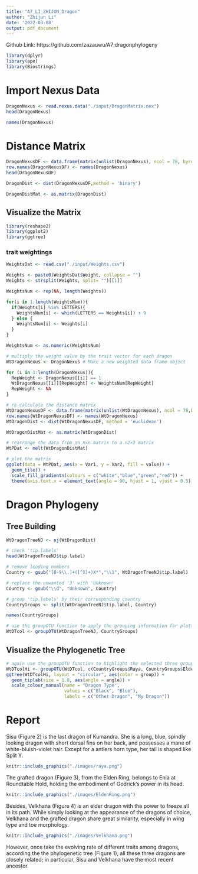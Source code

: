 ```yaml
---
title: "A7_LI_ZHIJUN_Dragon"
author: "Zhijun Li"
date: '2022-03-08'
output: pdf_document
---
```

Github Link: https://github.com/zazauwu/A7_dragonphylogeny

```r
library(dplyr)
library(ape)
library(Biostrings)
```

# Import Nexus Data
```r
DragonNexus <- read.nexus.data("./input/DragonMatrix.nex")
head(DragonNexus)
```
```r
names(DragonNexus)
```

# Distance Matrix
```r
DragonNexusDF <- data.frame(matrix(unlist(DragonNexus), ncol = 78, byrow = T))
row.names(DragonNexusDF) <- names(DragonNexus)
head(DragonNexusDF)
```
```r
DragonDist <- dist(DragonNexusDF,method = 'binary')
```
```r
DragonDistMat <- as.matrix(DragonDist)
```

## Visualize the Matrix
```r
library(reshape2)
library(ggplot2)
library(ggtree)
```

### trait weightings
```r
WeightsDat <- read.csv("./input/Weights.csv")
```

```r
Weights <- paste0(WeightsDat$Weight, collapse = "")
Weights <- strsplit(Weights, split= "")[[1]]
```

```r
WeightsNum <- rep(NA, length(Weights))

for(i in 1:length(WeightsNum)){
  if(Weights[i] %in% LETTERS){
    WeightsNum[i] <- which(LETTERS == Weights[i]) + 9
  } else {
    WeightsNum[i] <- Weights[i]
  }
}

WeightsNum <- as.numeric(WeightsNum)
```

```r
# multiply the weight value by the trait vector for each dragon
WtDragonNexus <- DragonNexus # Make a new weighted data frame object

for (i in 1:length(DragonNexus)){
  RepWeight <- DragonNexus[[i]] == 1
  WtDragonNexus[[i]][RepWeight] <- WeightsNum[RepWeight]
  RepWeight <- NA
}
```

```r
# re-calculate the distance matrix
WtDragonNexusDF <- data.frame(matrix(unlist(WtDragonNexus), ncol = 78,byrow = T))
row.names(WtDragonNexusDF) <- names(WtDragonNexus)
WtDragonDist <- dist(WtDragonNexusDF, method = 'euclidean')
```

```r
WtDragonDistMat <- as.matrix(WtDragonDist)
```

```r
# rearrange the data from an n×n matrix to a n2×3 matrix
WtPDat <- melt(WtDragonDistMat)

# plot the matrix
ggplot(data = WtPDat, aes(x = Var1, y = Var2, fill = value)) + 
  geom_tile() + 
  scale_fill_gradientn(colours = c("white","blue","green","red")) +
  theme(axis.text.x = element_text(angle = 90, hjust = 1, vjust = 0.5))
```

# Dragon Phylogeny
## Tree Building
```r
WtDragonTreeNJ <- nj(WtDragonDist)
```

```r
# check 'tip.labels'
head(WtDragonTreeNJ$tip.label)
```

```r
# remove leading numbers
Country <- gsub("[0-9\\.]+([^X]+)X*","\\1", WtDragonTreeNJ$tip.label)

# replace the unwanted '3' with 'Unknown'
Country <- gsub("\\d", "Unknown", Country)

# group 'tip.labels' by their corresponding country
CountryGroups <- split(WtDragonTreeNJ$tip.label, Country)

names(CountryGroups)
```

```r
# use the groupOTU function to apply the grouping information for plotting
WtDTcol <- groupOTU(WtDragonTreeNJ, CountryGroups)
```

## Visualize the Phylogenetic Tree
```r
# again use the groupOTU function to highlight the selected three groups
WtDTcolHi <- groupOTU(WtDTcol, c(CountryGroups$Raya, CountryGroups$EldenRin, CountryGroups$Velkhana))
ggtree(WtDTcolHi, layout = "circular", aes(color = group)) + 
  geom_tiplab(size = 1.8, aes(angle = angle)) +
  scale_colour_manual(name = "Dragon Type", 
                      values = c("Black", "Blue"), 
                      labels = c("Other Dragon", "My Dragon"))

```

# Report

Sisu (Figure 2) is the last dragon of Kumandra. She is a long, blue, spindly looking dragon with short dorsal fins on her back, and possesses a mane of white-bluish-violet hair. Except for a antlers horn type, her tail is shaped like Split Y.
```r
knitr::include_graphics("./images/raya.png")
```
The grafted dragon (Figure 3), from the Elden Ring, belongs to Enia at Roundtable Hold, holding the embodiment of Godrick's power in its head.
```r
knitr::include_graphics("./images/EldenRing.png")
```
Besides, Velkhana (Figure 4) is an elder dragon with the power to freeze all in its path. While simply looking at the appearance of the dragons of choice, Velkhana and the grafted dragon share great similarity, especially in wing type and toe morphology.
```r
knitr::include_graphics("./images/Velkhana.png")
```
However, once take the evolving rate of different traits among dragons, according the the phylogenetic tree (Figure 1), all these three dragons are closely related; in particular, Sisu and Velkhana have the most recent ancestor.

	




